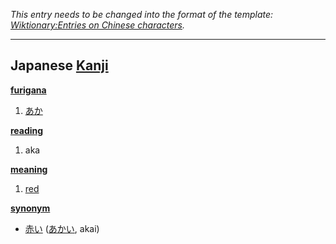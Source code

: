 ''This entry needs to be changed into the format of the template: [[Wiktionary:Entries on Chinese characters]].''
----

== Japanese [[Kanji]] ==                                          

'''[[furigana]]'''
# [[あか]]

'''[[reading]]'''
# aka

'''[[meaning]]'''
# [[red]]

'''[[synonym]]'''
* [[赤い]] ([[あかい]], akai)
